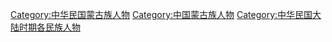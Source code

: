 [[Category:中华民国蒙古族人物|Category:中华民国蒙古族人物]]
[[Category:中国蒙古族人物|Category:中国蒙古族人物]]
[[Category:中华民国大陆时期各民族人物|Category:中华民国大陆时期各民族人物]]